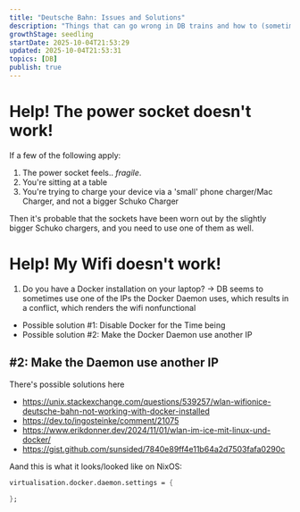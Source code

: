 ```yaml
---
title: "Deutsche Bahn: Issues and Solutions"
description: "Things that can go wrong in DB trains and how to (sometimes) resolve them"
growthStage: seedling
startDate: 2025-10-04T21:53:29
updated: 2025-10-04T21:53:31
topics: [DB]
publish: true
---
```


# Help! The power socket doesn't work!

If a few of the following apply:

1. The power socket feels.. _fragile_.
2. You're sitting at a table
3. You're trying to charge your device via a 'small' phone charger/Mac Charger, and not a bigger Schuko Charger

Then it's probable that the sockets have been worn out by the slightly bigger Schuko chargers, and you need to use one of them as well.

# Help! My Wifi doesn't work!

1. Do you have a Docker installation on your laptop?
-> DB seems to sometimes use one of the IPs the Docker Daemon uses, which results in a conflict, which renders the wifi nonfunctional

- Possible solution #1: Disable Docker for the Time being
- Possible solution #2: Make the Docker Daemon use another IP

## #2: Make the Daemon use another IP
There's possible solutions here
- https://unix.stackexchange.com/questions/539257/wlan-wifionice-deutsche-bahn-not-working-with-docker-installed
- https://dev.to/ingosteinke/comment/21075
- https://www.erikdonner.dev/2024/11/01/wlan-im-ice-mit-linux-und-docker/
- https://gist.github.com/sunsided/7840e89ff4e11b64a2d7503fafa0290c

<Draft>
Aand this is what it looks/looked like on NixOS:

```nix
virtualisation.docker.daemon.settings = {
  
};
```

</Draft>
